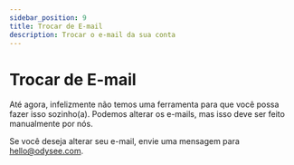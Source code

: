 ---
sidebar_position: 9
title: Trocar de E-mail
description: Trocar o e-mail da sua conta
---

# Trocar de E-mail

Até agora, infelizmente não temos uma ferramenta para que você possa fazer isso sozinho(a). Podemos alterar os e-mails, mas isso deve ser feito manualmente por nós.

Se você deseja alterar seu e-mail, envie uma mensagem para hello@odysee.com.
